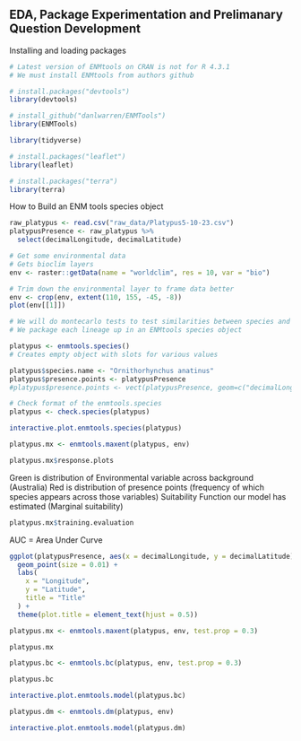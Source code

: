 ## EDA, Package Experimentation and Prelimanary Question Development

Installing and loading packages
```r
# Latest version of ENMtools on CRAN is not for R 4.3.1
# We must install ENMtools from authors github

# install.packages("devtools")
library(devtools)

# install_github("danlwarren/ENMTools")
library(ENMTools)

library(tidyverse)

# install.packages("leaflet")
library(leaflet)

# install.packages("terra")
library(terra)
```



How to Build an ENM tools species object

```r
raw_platypus <- read.csv("raw_data/Platypus5-10-23.csv")
platypusPresence <- raw_platypus %>% 
  select(decimalLongitude, decimalLatitude)


```



```r
# Get some environmental data
# Gets bioclim layers
env <- raster::getData(name = "worldclim", res = 10, var = "bio")

# Trim down the environmental layer to frame data better
env <- crop(env, extent(110, 155, -45, -8))
plot(env[[1]])
```



```r
# We will do montecarlo tests to test similarities between species and clades and such
# We package each lineage up in an ENMtools species object

platypus <- enmtools.species()
# Creates empty object with slots for various values

platypus$species.name <- "Ornithorhynchus anatinus"
platypus$presence.points <- platypusPresence
#platypus$presence.points <- vect(platypusPresence, geom=c("decimalLongitude", "decimalLatitude"), crs="", keepgeom=FALSE)

# Check format of the enmtools.species
platypus <- check.species(platypus)

interactive.plot.enmtools.species(platypus)
```

```r
platypus.mx <- enmtools.maxent(platypus, env)

platypus.mx$response.plots
```

Green is distribution of Environmental variable across background (Australia)
Red is distribution of presence points (frequency of which species appears across those variables)
Suitability Function our model has estimated (Marginal suitability)

```r
platypus.mx$training.evaluation
```
AUC = Area Under Curve


```r
ggplot(platypusPresence, aes(x = decimalLongitude, y = decimalLatitude)) +
  geom_point(size = 0.01) +
  labs(
    x = "Longitude",           
    y = "Latitude",     
    title = "Title"
  ) +
  theme(plot.title = element_text(hjust = 0.5))
```

```r

platypus.mx <- enmtools.maxent(platypus, env, test.prop = 0.3)

platypus.mx

platypus.bc <- enmtools.bc(platypus, env, test.prop = 0.3)

platypus.bc

```


```r
interactive.plot.enmtools.model(platypus.bc)
```


```r
platypus.dm <- enmtools.dm(platypus, env)

interactive.plot.enmtools.model(platypus.dm)
```

